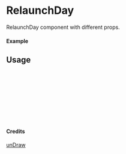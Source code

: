 
<Meta of={RelaunchDay} title="unDraw/RelaunchDay" />

# RelaunchDay

RelaunchDay component with different props.

#### Example

<Canvas of={RelaunchDay.Primary} />

## Usage

```ts
import { RelaunchDay } from "yadl-ui";

const Example = () => {
  return (
      <RelaunchDay />
  );
};

export default Example;
```

#### Credits
[unDraw](https://undraw.co/illustrations)
